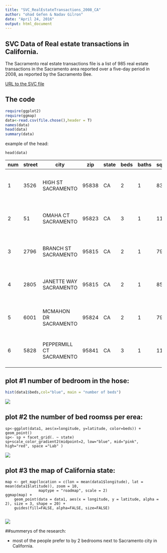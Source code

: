 ```yaml
---
title: "SVC_RealEstateTransactions_2008_CA"
author: "ohad Gefen & Nadav Gilron"
date: "April 24, 2016"
output: html_document
---
```




## SVC Data of Real estate transactions in California.

The Sacramento real estate transactions file is a list of 985 real estate transactions in the Sacramento area reported over a five-day period in 2008, as reported by the Sacramento Bee.

[URL to the SVC file](http://samplecsvs.s3.amazonaws.com/Sacramentorealestatetransactions.csv)

## The code 

```r
require(ggplot2)
require(ggmap)
data<-read.csv(file.chose(),header = T)
names(data)
head(data)
summary(data)

```



example of the head:
```
head(data)
```
 num | street | city   | zip | state | beds | baths | sq__ft | type | sale_date | price | latitude | longitude
-----|-------|--------|-----|-------|------|-------|--------|------|-----------|-------|----------|---------- 
1 | 3526 | HIGH ST SACRAMENTO | 95838 | CA | 2 | 1 | 836 | Residential | Wed May 21 00:00:00 EDT 2008 |  59222 |  38.63191 | -121.4349
2 |  51  | OMAHA CT SACRAMENTO | 95823 | CA | 3 | 1 | 1167 | Residential | Wed May 21 00:00:00 EDT 2008 | 68212 | 38.47890 | -121.4310
3 |2796 | BRANCH ST SACRAMENTO | 95815 | CA | 2 | 1 | 796 | Residential | Wed May 21 00:00:00 EDT 2008 | 68880 | 38.61830 | -121.4438
4 | 2805 | JANETTE WAY SACRAMENTO | 95815 | CA | 2 | 1 | 852 | Residential | Wed May 21 00:00:00 EDT 2008 | 69307 | 38.61684 | -121.4391
5 | 6001 | MCMAHON DR SACRAMENTO | 95824 | CA | 2 | 1 | 797 | Residential | Wed May 21 00:00:00 EDT 2008 | 81900 | 38.51947 | -121.4358
6 | 5828 | PEPPERMILL CT SACRAMENTO | 95841 | CA | 3 | 1 | 1122 | Condo | Wed May 21 00:00:00 EDT 2008 | 89921 | 38.66260 | -121.3278





## plot #1 number of bedroom in the hose: 

```r
hist(data1$beds,col="blue", main = "number of beds")
```

![](nun_beads.png)

## plot #2 the number of bed roomss per erea: 

```{}
sp<-ggplot(data1, aes(x=longitude, y=latitude, color=beds)) + geom_point()
sp<- sp + facet_grid(. ~ state)
sp+scale_color_gradient2(midpoint=2, low="blue", mid="pink", high="red", space ="Lab" )

```
![](beds_per_erea.png)



## plot #3 the map of California state:

```{}
map <- get_map(location = c(lon = mean(data1$longitude), lat = mean(data1$latitude)), zoom = 10,
               maptype = "roadmap", scale = 2)
ggmap(map) +
    geom_point(data = data1, aes(x = longitude, y = latitude, alpha = 2), size = 3, shape = 20) +
    guides(fill=FALSE, alpha=FALSE, size=FALSE)


```

![](map.png)


##summerys of the research:

- most of the people prefer to by 2 bedrooms next to Sacramento city in California.


